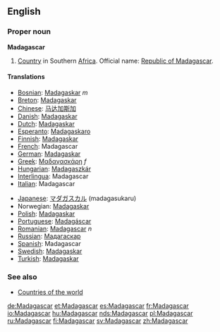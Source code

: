 ==English==

===Proper noun===
'''Madagascar'''
# [[Country]] in Southern [[Africa]]. Official name: [[Republic of Madagascar]].

====Translations====
{{top}}
*[[Bosnian]]: [[Madagaskar]] ''m''
*[[Breton]]: [[Madagaskar]]
*[[Chinese]]: [[马达加斯加]]
*[[Danish]]: [[Madagaskar]]
*[[Dutch]]: [[Madagaskar]]
*[[Esperanto]]: [[Madagaskaro]]
*[[Finnish]]: [[Madagaskar]]
*[[French]]: Madagascar
*[[German]]: [[Madagaskar]]
*[[Greek]]: [[Μαδαγασκάρη]] ''f''
*[[Hungarian]]: [[Madagaszkár]]
*[[Interlingua]]: Madagascar
*[[Italian]]: Madagascar
{{mid}}
*[[Japanese]]: [[マダガスカル]] (madagasukaru)
*Norwegian: [[Madagaskar]]
*[[Polish]]: [[Madagaskar]]
*[[Portuguese]]: [[Madagáscar]]
*[[Romanian]]: [[Madagascar]] ''n''
*[[Russian]]: [[Мадагаскар]]
*[[Spanish]]: Madagascar
*[[Swedish]]: [[Madagaskar]]
*[[Turkish]]: [[Madagaskar]]
{{bottom}}

===See also===
* [[Countries of the world]]

[[de:Madagascar]]
[[et:Madagascar]]
[[es:Madagascar]]
[[fr:Madagascar]]
[[io:Madagascar]]
[[hu:Madagascar]]
[[nds:Madagascar]]
[[pl:Madagascar]]
[[ru:Madagascar]]
[[fi:Madagascar]]
[[sv:Madagascar]]
[[zh:Madagascar]]